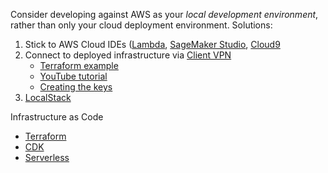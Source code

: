 Consider developing against AWS as your _local development environment_, rather than only your cloud deployment environment. Solutions:

1. Stick to AWS Cloud IDEs ([Lambda](https://aws.amazon.com/lambda/), [SageMaker Studio](https://aws.amazon.com/sagemaker/studio/), [Cloud9](https://aws.amazon.com/cloud9/)
1. Connect to deployed infrastructure via [Client VPN](https://docs.aws.amazon.com/vpn/latest/clientvpn-admin/what-is.html)
   * [Terraform example](https://timeular.com/blog/creating-an-aws-client-vpn-with-terraform/)
   * [YouTube tutorial](https://www.youtube.com/watch?v=uADf-JbN-ZE)
   * [Creating the keys](https://docs.aws.amazon.com/vpn/latest/clientvpn-admin/client-authentication.html#mutual)
1. [LocalStack](https://localstack.cloud/)

Infrastructure as Code
* [Terraform](https://www.terraform.io/)
* [CDK](https://aws.amazon.com/cdk/)
* [Serverless](https://www.serverless.com/)